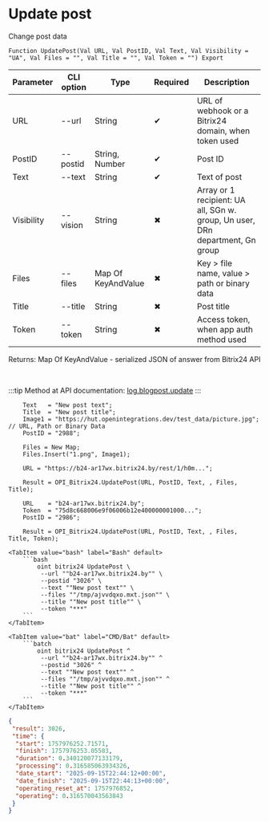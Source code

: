 ﻿---
sidebar_position: 2
description: Update post and other functions to work with Bitrix24 in the Open Integration Package, a free open-source integration library for 1C:Enterprise 8, OneScript and CLI
keywords: [1C, 1С, 1С:Enterprise, 1С:Enterprise 8.3, API, Integration, Services, Exchange, OneScript, CLI, Bitrix24]
---


# Update post
 Change post data



`Function UpdatePost(Val URL, Val PostID, Val Text, Val Visibility = "UA", Val Files = "", Val Title = "", Val Token = "") Export`

  | Parameter | CLI option | Type | Required | Description |
  |-|-|-|-|-|
  | URL | --url | String | &#x2714; | URL of webhook or a Bitrix24 domain, when token used |
  | PostID | --postid | String, Number | &#x2714; | Post ID |
  | Text | --text | String | &#x2714; | Text of post |
  | Visibility | --vision | String | &#x2716; | Array or 1 recipient: UA all, SGn w. group, Un user, DRn department, Gn group |
  | Files | --files | Map Of KeyAndValue | &#x2716; | Key > file name, value > path or binary data |
  | Title | --title | String | &#x2716; | Post title |
  | Token | --token | String | &#x2716; | Access token, when app auth method used |

  
  Returns:  Map Of KeyAndValue - serialized JSON of answer from Bitrix24 API

<br/>

:::tip
Method at API documentation: [log.blogpost.update](https://dev.1c-bitrix.ru/rest_help/log/log_blogpost_update.php)
:::
<br/>



```bsl title="1C:Enterprise/OneScript code example"
    Text   = "New post text";
    Title  = "New post title";
    Image1 = "https://hut.openintegrations.dev/test_data/picture.jpg"; // URL, Path or Binary Data
    PostID = "2988";

    Files = New Map;
    Files.Insert("1.png", Image1);

    URL = "https://b24-ar17wx.bitrix24.by/rest/1/h0m...";

    Result = OPI_Bitrix24.UpdatePost(URL, PostID, Text, , Files, Title);

    URL    = "b24-ar17wx.bitrix24.by";
    Token  = "75d8c668006e9f06006b12e400000001000...";
    PostID = "2986";

    Result = OPI_Bitrix24.UpdatePost(URL, PostID, Text, , Files, Title, Token);
```
 

 <Tabs>
  
    <TabItem value="bash" label="Bash" default>
        ```bash
            oint bitrix24 UpdatePost \
             --url ""b24-ar17wx.bitrix24.by"" \
             --postid "3026" \
             --text ""New post text"" \
             --files ""/tmp/ajvvdqxo.mxt.json"" \
             --title ""New post title"" \
             --token "***"
        ```
    </TabItem>
  
    <TabItem value="bat" label="CMD/Bat" default>
        ```batch
            oint bitrix24 UpdatePost ^
             --url ""b24-ar17wx.bitrix24.by"" ^
             --postid "3026" ^
             --text ""New post text"" ^
             --files ""/tmp/ajvvdqxo.mxt.json"" ^
             --title ""New post title"" ^
             --token "***"
        ```
    </TabItem>
</Tabs>


```json title="Result"
{
 "result": 3026,
 "time": {
  "start": 1757976252.71571,
  "finish": 1757976253.05583,
  "duration": 0.340120077133179,
  "processing": 0.316585063934326,
  "date_start": "2025-09-15T22:44:12+00:00",
  "date_finish": "2025-09-15T22:44:13+00:00",
  "operating_reset_at": 1757976852,
  "operating": 0.316570043563843
 }
}
```
